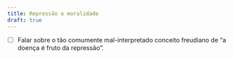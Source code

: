 ```yaml
---
title: Repressão e moralidade
draft: true
---
```


- [ ] Falar sobre o tão comumente mal-interpretado conceito freudiano de "a doença é fruto da repressão".